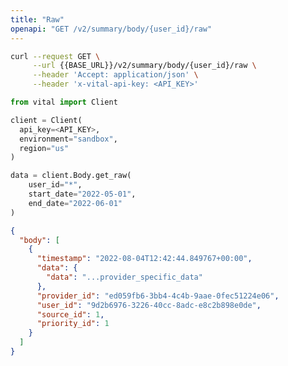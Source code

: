 ```yaml
---
title: "Raw"
openapi: "GET /v2/summary/body/{user_id}/raw"
---
```


<RequestExample>

```bash Shell
curl --request GET \
     --url {{BASE_URL}}/v2/summary/body/{user_id}/raw \
     --header 'Accept: application/json' \
     --header 'x-vital-api-key: <API_KEY>'
```

```python Python
from vital import Client

client = Client(
  api_key=<API_KEY>,
  environment="sandbox",
  region="us"
)

data = client.Body.get_raw(
    user_id="*",
    start_date="2022-05-01",
    end_date="2022-06-01"
)
```

</RequestExample>

<ResponseExample>

```json Response
{
  "body": [
    {
      "timestamp": "2022-08-04T12:42:44.849767+00:00",
      "data": {
        "data": "...provider_specific_data"
      },
      "provider_id": "ed059fb6-3bb4-4c4b-9aae-0fec51224e06",
      "user_id": "9d2b6976-3226-40cc-8adc-e8c2b898e0de",
      "source_id": 1,
      "priority_id": 1
    }
  ]
}
```

</ResponseExample>

